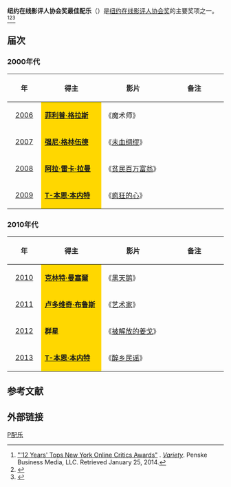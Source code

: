 '''纽约在线影评人协会奖最佳配乐'''（{{lang-en|'''New York Film Critics Online Award for Best Film Score'''}}）是[[纽约在线影评人协会|纽约在线影评人协会奖]]的主要奖项之一。<ref>[http://variety.com/2013/film/news/12-years-tops-new-york-online-critics-awards-1200934227 "'12 Years' Tops New York Online Critics Awards"] {{Wayback|url=http://variety.com/2013/film/news/12-years-tops-new-york-online-critics-awards-1200934227 |date=20210402081204 }}. ''[[Variety_(magazine)|Variety]]''. Penske Business Media, LLC. Retrieved January 25, 2014.</ref><ref>{{cite web |url=http://ent.sina.com.cn/m/f/2011-12-12/11233505205.shtml |title=纽约在线影评人协会奖：《艺术家》连胜 |accessdate=2011 |publisher=新浪网 |work= |language=zh-hans |archive-date=2021-04-02 |archive-url=https://web.archive.org/web/20210402081147/http://ent.sina.com.cn/m/f/2011-12-12/11233505205.shtml |dead-url=no }}</ref><ref>{{cite web |url=http://news.cntv.cn/20101213/108923.shtml |title=纽约在线影评人协会奖 《社交网络》获三最佳成赢家 |accessdate=2010 |publisher=央视网 |work= |language=zh-hans |archive-date=2021-04-02 |archive-url=https://web.archive.org/web/20210402081157/http://news.cntv.cn/20101213/108923.shtml |dead-url=no }}</ref>

== 届次 ==
=== 2000年代 ===
{| class="wikitable" width="95%" cellpadding="5"
|-
!width="100"|年
!width="300"|得主
!width="300"|影片
!width="300"|备注
|-
|style="text-align:center;"| [[第6届纽约在线影评人协会奖|2006]] || style="background:#FFD700;" | '''[[菲利普·格拉斯|菲利普·格拉斯]]''' || 《魔术师》 ||  
|-
|style="text-align:center;"| [[第7届纽约在线影评人协会奖|2007]] || style="background:#FFD700;" | '''[[强尼·格林伍德|强尼·格林伍德]]''' || 《[[未血绸缪|未血绸缪]]》 ||  
|-
|style="text-align:center;"| [[第8届纽约在线影评人协会奖|2008]] ||  style="background:#FFD700;" | '''[[A·R·拉曼|阿拉·雷卡·拉曼]]''' || 《[[贫民百万富翁|贫民百万富翁]]》 || 
|-
|style="text-align:center;"| [[第9届纽约在线影评人协会奖|2009]] ||  style="background:#FFD700;" |'''[[T-本恩·本内特|T-本恩·本内特]]''' ||  《[[疯狂的心|疯狂的心]]》||  
|}

=== 2010年代 ===
{| class="wikitable" width="95%" cellpadding="5"
|-
!width="100"|年
!width="300"|得主
!width="300"|影片
!width="300"|备注
|-
|style="text-align:center;"| [[第10届纽约在线影评人协会奖|2010]] ||  style="background:#FFD700;" | '''[[克林特·曼塞爾|克林特·曼塞爾]]''' ||《[[黑天鹅_(电影)|黑天鹅]]》  ||  
|-
|style="text-align:center;"| [[第11届纽约在线影评人协会奖|2011]] ||  style="background:#FFD700;" | '''[[卢多维奇·布鲁斯|卢多维奇·布鲁斯]]''' ||《[[艺术家_(电影)|艺术家]]》 ||  
|-
|style="text-align:center;"| [[第12届纽约在线影评人协会奖|2012]] ||  style="background:#FFD700;" | '''群星'''|| 《[[被解放的姜戈|被解放的姜戈]]》 || 
|-
|style="text-align:center;"| [[第13届纽约在线影评人协会奖|2013]] || style="background:#FFD700;" | '''[[T-本恩·本内特|T-本恩·本内特]]'''|| 《[[醉乡民谣|醉乡民谣]]》  ||  
|}

==参考文献==
{{reflist}}

== 外部链接 ==
{{纽约在线影评人协会奖}}

[[Category:纽约在线影评人协会奖|P配乐]]